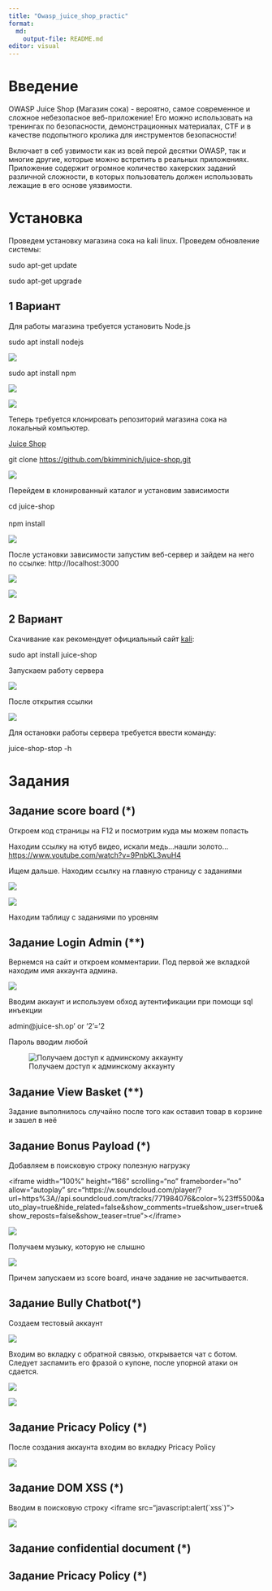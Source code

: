 ```yaml
---
title: "Owasp_juice_shop_practic"
format:
  md:
    output-file: README.md
editor: visual
---
```


# Введение

OWASP Juice Shop (Магазин сока) - вероятно, самое современное и сложное небезопасное веб-приложение! Его можно использовать на тренингах по безопасности, демонстрационных материалах, CTF и в качестве подопытного кролика для инструментов безопасности!

Включает в себ узвимости как из всей перой десятки OWASP, так и многие другие, которые можно встретить в реальных приложениях. Приложение содержит огромное количество хакерских заданий различной сложности, в которых пользователь должен использовать лежащие в его основе уязвимости.

# Установка

Проведем установку магазина сока на kali linux. Проведем обновление системы:

<div>

sudo apt-get update

</div>

<div>

sudo apt-get upgrade

</div>

## 1 Вариант

Для работы магазина требуется установить Node.js

<div>

sudo apt install nodejs

</div>

![](images/clipboard-3720334255.png)

<div>

sudo apt install npm

</div>

![](images/clipboard-1472595586.png)

![](images/clipboard-3563752476.png)

Теперь требуется клонировать репозиторий магазина сока на локальный компьютер.

[Juice Shop](https://github.com/bkimminich/juice-shop.git)

<div>

git clone <https://github.com/bkimminich/juice-shop.git>

</div>

![](images/clipboard-3777003082.png)

Перейдем в клонированный каталог и установим зависимости

<div>

cd juice-shop\
\
npm install

</div>

![](images/clipboard-906182033.png)

После установки зависимости запустим веб-сервер и зайдем на него по ссылке: http://localhost:3000

![](images/clipboard-1501726421.png)

![](images/clipboard-3099994566.png)

## 2 Вариант

Скачивание как рекомендует официальный сайт [kali](https://www.kali.org/tools/juice-shop/):

<div>

sudo apt install juice-shop

</div>

Запускаем работу сервера

![](images/clipboard-3338820446.png)

После открытия ссылки

![](images/clipboard-2923999542.png)

Для остановки работы сервера требуется ввести команду:

<div>

juice-shop-stop -h

</div>

# Задания

## Задание score board (\*)

Откроем код страницы на F12 и посмотрим куда мы можем попасть

Находим ссылку на ютуб видео, искали медь...нашли золото...<https://www.youtube.com/watch?v=9PnbKL3wuH4>

Ищем дальше. Находим ссылку на главную страницу с заданиями

![](images/clipboard-3095000179.png)

![](images/clipboard-1976098376.png)

Находим таблицу с заданиями по уровням

## Задание Login Admin (\*\*)

Вернемся на сайт и откроем комментарии. Под первой же вкладкой находим имя аккаунта админа.

![](images/clipboard-4292194560.png)

Вводим аккаунт и используем обход аутентификации при помощи sql инъекции

admin\@juice-sh.op' or '2'='2

Пароль вводим любой

![Получаем доступ к админскому аккаунту](images/clipboard-3079977871.png)

## Задание View Basket (\*\*)

Задание выполнилось случайно после того как оставил товар в корзине и зашел в неё

## Задание Bonus Payload (\*)

Добавляем в поисковую строку полезную нагрузку

\<iframe width="100%" height="166" scrolling="no"
frameborder="no" allow="autoplay"
src="https://w.soundcloud.com/player/?url=https%3A//api.soundcloud.com/tracks/771984076&color=%23ff5500&auto_play=true&hide_related=false&show_comments=true&show_user=true&show_reposts=false&show_teaser=true"\>\</iframe\>

![](images/clipboard-1853263723.png)

Получаем музыку, которую не слышно

![](images/clipboard-2160403965.png)

Причем запускаем из score board, иначе задание не засчитывается.

## Задание Bully Chatbot(\*)

Создаем тестовый аккаунт

![](images/clipboard-68986453.png)

Входим во вкладку с обратной связью, открывается чат с ботом. Следует заспамить его фразой о купоне, после упорной атаки он сдается.

![](images/clipboard-1235164992.png)

![](images/clipboard-526274644.png)

## Задание Pricacy Policy (\*)

После создания аккаунта входим во вкладку Pricacy Policy

![](images/clipboard-3868259885.png)

## Задание DOM XSS (\*)

Вводим в поисковую строку \<iframe src="javascript:alert(\`xss\`)"\>

![](images/clipboard-1852264328.png)

## Задание confidential document (\*)

## Задание Pricacy Policy (\*)
